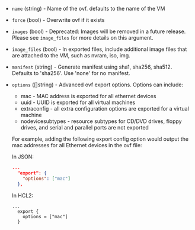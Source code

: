 <!-- Code generated from the comments of the ExportConfig struct in builder/vsphere/common/step_export.go; DO NOT EDIT MANUALLY -->

- `name` (string) - Name of the ovf. defaults to the name of the VM

- `force` (bool) - Overwrite ovf if it exists

- `images` (bool) - Deprecated: Images will be removed in a future release. Please see `image_files` for more details on this argument.

- `image_files` (bool) - In exported files, include additional image files that are attached to the VM, such as nvram, iso, img.

- `manifest` (string) - Generate manifest using sha1, sha256, sha512. Defaults to 'sha256'. Use 'none' for no manifest.

- `options` ([]string) - Advanced ovf export options. Options can include:
  * mac - MAC address is exported for all ethernet devices
  * uuid - UUID is exported for all virtual machines
  * extraconfig - all extra configuration options are exported for a virtual machine
  * nodevicesubtypes - resource subtypes for CD/DVD drives, floppy drives, and serial and parallel ports are not exported
  
  For example, adding the following export config option would output the mac addresses for all Ethernet devices in the ovf file:
  
  In JSON:
  ```json
  ...
    "export": {
      "options": ["mac"]
    },
  ```
  In HCL2:
  ```hcl
  ...
    export {
      options = ["mac"]
    }
  ```

<!-- End of code generated from the comments of the ExportConfig struct in builder/vsphere/common/step_export.go; -->
